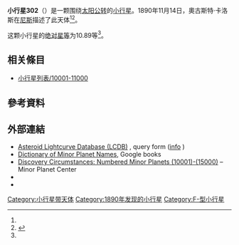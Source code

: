 {{Infobox planet
 | minorplanet     = yes
 | name            = 302 Clarissa
 | background      = #D6D6D6
 | image = 
 | image_size      = 
 | caption         =
 | discovery_ref   =  <ref name="MPC-object" />
 | discoverer      = [[奧古斯特·卡洛斯|奧古斯特·卡洛斯]]
 | discovery_site  = [[尼斯|尼斯]]
 | discovered      = 1890年11月14日
 | mpc_name        = 302 Clarissa
 | alt_names       = 302 Clarissa
 | pronounced      = 
 | named_after     = <ref name="MPC-object" />
 | mp_category     = [[主帶小行星|主帶小行星]] <ref name="MPC-object" /><ref name="jpldata" />
 | orbit_ref       = <ref name="a">[http://ssd.jpl.nasa.gov/sbdb.cgi?sstr=302 302] {{Wayback|url=http://ssd.jpl.nasa.gov/sbdb.cgi?sstr=302 |date=20201031181004 }}，小行星數據庫瀏覽器（JPL Small-Body Database Browser）－[[美国国家航空航天局|美国国家航空航天局]]喷气推进实验室</ref>
 | epoch           = 2019-04-27.0（[[儒略日|JD]] 2458600.5）
 | uncertainty     = 0
 | observation_arc = 
 | aphelion = {{convert|2.673|AU|km|3|abbr=on|lk=out}}
 | perihelion      = {{convert|2.1371796|AU|km|3|abbr=on}}
 | semimajor       = 2.4052732
 | eccentricity    = 0.1114608
 | period          = 3.73[[儒略年|yr]]
 | mean_anomaly    = 118.21116[[度|°]]
 | mean_motion     = {{Deg2DMS|0.26421490|sup=ms}} / day
 | inclination     = 3.41337
 | asc_node        = 7.84971°
 | arg_peri        = 54.35390
 | mean_diameter   = 
 | rotation        = 
 | albedo          =
 | spectral_type   =
 | abs_magnitude   = 10.89<ref name="jpldata" />
}}
'''小行星302'''（{{lang-en|302 Clarissa}}）是一颗围绕[[太阳|太阳]][[公转|公转]]的[[小行星|小行星]]。1890年11月14日，奧古斯特·卡洛斯在[[尼斯|尼斯]]描述了此天体<ref name="a" /><ref>{{cite news|title=小行星列表|url=http://cfa-www.harvard.edu/iau/lists/NumberedMPs.txt|accessdate=2018-10-19|newspaper=哈佛大学|archive-date=2008-05-17|archive-url=https://web.archive.org/web/20080517010638/http://cfa-www.harvard.edu/iau/lists/NumberedMPs.txt|dead-url=no}}</ref>。

这颗小行星的[[绝对星等|绝对星等]]为10.89等<ref name="a" />。

== 相关條目 ==
*[[小行星列表/10001-11000|小行星列表/10001-11000]]

== 參考資料 ==
{{reflist|refs=

<ref name="jpldata">{{cite web
 |type         = 2018-01-26 last obs.
 |title        = JPL Small-Body Database Browser:302 Clarissa-302 Clarissa
 |url          = https://ssd.jpl.nasa.gov/sbdb.cgi?sstr=302
 |publisher    = [[Jet_Propulsion_Laboratory|Jet Propulsion Laboratory]]
 |accessdate   = 28 March 2018
 |archive-date = 2020-10-31
 |archive-url  = https://web.archive.org/web/20201031181004/https://ssd.jpl.nasa.gov/sbdb.cgi?sstr=302
 |dead-url     = no
}}</ref>

<ref name="MPC-object">{{cite web
  |title      = 302 Clarissa
  |work      = Minor Planet Center
  |url      = https://www.minorplanetcenter.net/db_search/show_object?object_id=302
  |accessdate      = 28 March 2018
  |archive-date      = 2016-03-04
  |archive-url      = https://web.archive.org/web/20160304111247/http://minorplanetcenter.net/db_search/show_object?object_id=302
  |dead-url      = no
  }}</ref>

}}

==  外部連結 ==
* [http://www.minorplanet.info/PHP/lcdbsummaryquery.php Asteroid Lightcurve Database (LCDB)] {{Wayback|url=http://www.minorplanet.info/PHP/lcdbsummaryquery.php |date=20171210173955 }}, query form ([http://www.minorplanet.info/lightcurvedatabase.html info] {{Wayback|url=http://www.minorplanet.info/lightcurvedatabase.html |date=20171216050541 }})
* [https://books.google.com/books?id=aeAg1X7afOoC&pg Dictionary of Minor Planet Names], Google books
* [http://www.minorplanetcenter.net/iau/lists/NumberedMPs010001.html Discovery Circumstances: Numbered Minor Planets (10001)-(15000)] {{Wayback|url=http://www.minorplanetcenter.net/iau/lists/NumberedMPs010001.html |date=20180612162317 }} – Minor Planet Center
* {{AstDys|302}}
* {{JPL small body}}

{{Minor Planet Number|[[小行星301|小行星301]]|[[小行星303|小行星303]]}}
{{小天体}}

[[Category:小行星带天体|Category:小行星带天体]]
[[Category:1890年发现的小行星|Category:1890年发现的小行星]]
[[Category:F-型小行星|Category:F-型小行星]]
